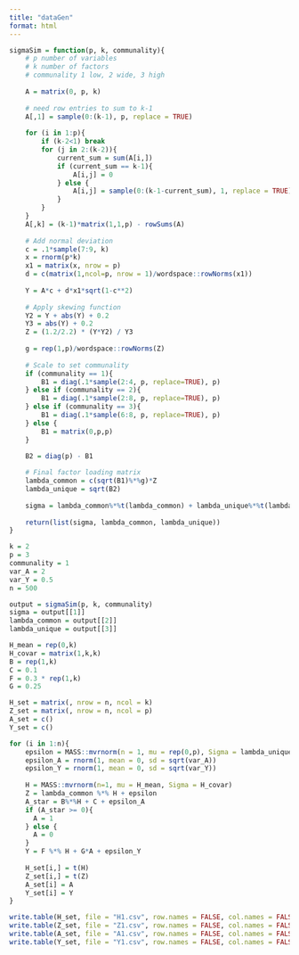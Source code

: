 ```yaml
---
title: "dataGen"
format: html
---
```


```r
sigmaSim = function(p, k, communality){
    # p number of variables
    # k number of factors
    # communality 1 low, 2 wide, 3 high
    
    A = matrix(0, p, k)
    
    # need row entries to sum to k-1
    A[,1] = sample(0:(k-1), p, replace = TRUE)
    
    for (i in 1:p){
        if (k-2<1) break
        for (j in 2:(k-2)){
            current_sum = sum(A[i,])
            if (current_sum == k-1){
                A[i,j] = 0
            } else {
                A[i,j] = sample(0:(k-1-current_sum), 1, replace = TRUE)
            }
        }
    }
    A[,k] = (k-1)*matrix(1,1,p) - rowSums(A)
    
    # Add normal deviation
    c = .1*sample(7:9, k)
    x = rnorm(p*k)
    x1 = matrix(x, nrow = p)
    d = c(matrix(1,ncol=p, nrow = 1)/wordspace::rowNorms(x1))
    
    Y = A*c + d*x1*sqrt(1-c**2)
    
    # Apply skewing function
    Y2 = Y + abs(Y) + 0.2
    Y3 = abs(Y) + 0.2
    Z = (1.2/2.2) * (Y*Y2) / Y3
    
    g = rep(1,p)/wordspace::rowNorms(Z)
    
    # Scale to set communality
    if (communality == 1){
        B1 = diag(.1*sample(2:4, p, replace=TRUE), p)
    } else if (communality == 2){
        B1 = diag(.1*sample(2:8, p, replace=TRUE), p)
    } else if (communality == 3){
        B1 = diag(.1*sample(6:8, p, replace=TRUE), p)
    } else {
        B1 = matrix(0,p,p)
    }

    B2 = diag(p) - B1
    
    # Final factor loading matrix
    lambda_common = c(sqrt(B1)%*%g)*Z
    lambda_unique = sqrt(B2)
    
    sigma = lambda_common%*%t(lambda_common) + lambda_unique%*%t(lambda_unique)
    
    return(list(sigma, lambda_common, lambda_unique))
}
```

```r
k = 2
p = 3
communality = 1
var_A = 2
var_Y = 0.5
n = 500

output = sigmaSim(p, k, communality)
sigma = output[[1]]
lambda_common = output[[2]]
lambda_unique = output[[3]]

H_mean = rep(0,k)
H_covar = matrix(1,k,k)
B = rep(1,k)
C = 0.1
F = 0.3 * rep(1,k)
G = 0.25
```

```r
H_set = matrix(, nrow = n, ncol = k)
Z_set = matrix(, nrow = n, ncol = p)
A_set = c()
Y_set = c()

for (i in 1:n){
    epsilon = MASS::mvrnorm(n = 1, mu = rep(0,p), Sigma = lambda_unique)
    epsilon_A = rnorm(1, mean = 0, sd = sqrt(var_A))
    epsilon_Y = rnorm(1, mean = 0, sd = sqrt(var_Y))
    
    H = MASS::mvrnorm(n=1, mu = H_mean, Sigma = H_covar)
    Z = lambda_common %*% H + epsilon
    A_star = B%*%H + C + epsilon_A
    if (A_star >= 0){
      A = 1
    } else {
      A = 0
    }
    Y = F %*% H + G*A + epsilon_Y
    
    H_set[i,] = t(H)
    Z_set[i,] = t(Z)
    A_set[i] = A
    Y_set[i] = Y
}

write.table(H_set, file = "H1.csv", row.names = FALSE, col.names = FALSE, sep = ",")
write.table(Z_set, file = "Z1.csv", row.names = FALSE, col.names = FALSE, sep = ",")
write.table(A_set, file = "A1.csv", row.names = FALSE, col.names = FALSE, sep = ",")
write.table(Y_set, file = "Y1.csv", row.names = FALSE, col.names = FALSE, sep = ",")
```